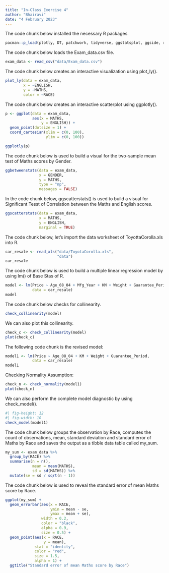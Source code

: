 ```yaml
---
title: "In-Class Exercise 4"
author: "Bhairavi"
date: "4 February 2023"
---
```


The code chunk below installed the necessary R packages.

```r
pacman::p_load(plotly, DT, patchwork, tidyverse, ggstatsplot, ggside, readxl, performance, parameters, see)
```

The code chunk below loads the Exam_data.csv file.

```r
exam_data <- read_csv("data/Exam_data.csv")
```

The code chunk below creates an interactive visualization using plot_ly().

```r
plot_ly(data = exam_data,
        x = ~ENGLISH,
        y = ~MATHS,
        color = ~RACE)
```

The code chunk below creates an interactive scatterplot using ggplotly().

```r
p <- ggplot(data = exam_data,
            aes(x = MATHS,
                y = ENGLISH)) +
  geom_point(dotsize = 1) +
  coord_cartesian(xlim = c(0, 100),
                  ylim = c(0, 100))

ggplotly(p)
```

The code chunk below is used to build a visual for the two-sample mean test of Maths scores by Gender. 

```r
ggbetweenstats(data = exam_data,
               x = GENDER,
               y = MATHS,
               type = "np",
               messages = FALSE)
```

In the code chunk below, ggscatterstats() is used to build a visual for Significant Tesst of Correlation between the Maths and English scores.

```r
ggscatterstats(data = exam_data,
               x = MATHS,
               y = ENGLISH,
               marginal = TRUE)
```

The code chunk below, let's import the data worksheet of ToyottaCorolla.xls into R.

```r
car_resale <- read_xls("data/ToyotaCorolla.xls",
                       "data")
car_resale
```

The code chunk below is used to build a multiple linear regression model by using lm() of Base Stas of R.

```r
model <- lm(Price ~ Age_08_04 + Mfg_Year + KM + Weight + Guarantee_Period,
            data = car_resale)
model
```

The code chunk below checks for collinearity.

```r
check_collinearity(model)
```

We can also plot this collinearity.

```r
check_c <- check_collinearity(model)
plot(check_c)
```

The following code chunk is the revised model:

```r
model1 <- lm(Price ~ Age_08_04 + KM + Weight + Guarantee_Period,
            data = car_resale)
model1
```

Checking Normality Assumption:

```r
check_n <- check_normality(model1)
plot(check_n)
```

We can also perform the complete model diagnostic by using check_model().

```r
#| fig-height: 12
#| fig-width: 10
check_model(model1)
```

The code chunk below groups the observation by Race, computes the count of observations, mean, standard deviation and standard error of Maths by Race and saves the output as a tibble data table called my_sum.

```r
my_sum <- exam_data %>%
  group_by(RACE) %>%
  summarise(n = n(),
            mean = mean(MATHS),
            sd = sd(MATHS)) %>%
  mutate(se = sd / sqrt(n - 1))
```

The code chunk below is used to reveal the standard error of mean Maths score by Race.

```r
ggplot(my_sum) +
  geom_errorbar(aes(x = RACE,
                    ymin = mean - se,
                    ymax = mean + se),
                width = 0.2,
                color = "black",
                alpha = 0.9,
                size = 0.5) +
  geom_point(aes(x = RACE,
                 y = mean),
             stat = "identity",
             color = "red",
             size = 1.5,
             alpha = 1) +
  ggtitle("Standard error of mean Maths score by Race")
```
